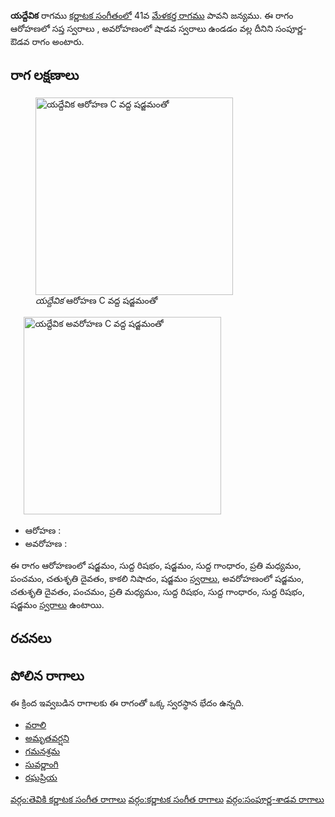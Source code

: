 {{Infobox ragam
	| name          	= యద్దేవిక
	| synonym	    	= 
	| mela          	= 
	| chakra        	= 
	| janaka        	= 
	| type          	= సంపూర్ణ-శాడవ
	| arohanam      	= {{svaraC|S|R1|S|G1|M2|P|D2|N3|S'}} 
	| avarohanam    	= {{svaraC|S'|D2|P|M2|R1|G1|R1|S}}
	| jeeva         	=
	| chhaya        	=
	| nyasa         	=
	| vishesha      	= 
	| equivalent  		= 
}}
{{కర్ణాటక సంగీత రాగాలు}}
'''యద్దేవిక''' రాగము [[కర్ణాటక సంగీతం]]లో 41వ [[మేళకర్త రాగము]] పావని జన్యము.  ఈ రాగం ఆరోహణలో సప్త స్వరాలు , అవరోహణంలో షాడవ స్వరాలు ఉండడం వల్ల దీనిని సంపూర్ణ-ఔడవ రాగం అంటారు.


==రాగ లక్షణాలు==
[[Image:yaddevika_ar_kb2wiki.png|thumb|right|316px|''యద్దేవిక'' ఆరోహణ C వద్ద షడ్జమంతో]]
	[[Image:yaddevika_av_kb2wiki.png|thumb|right|316px|''యద్దేవిక'' అవరోహణ C వద్ద షడ్జమంతో]]

* ఆరోహణ : {{svaraC|S|R1|S|G1|M2|P|D2|N3|S'}} 
* అవరోహణ : {{svaraC|S'|D2|P|M2|R1|G1|R1|S}}

ఈ రాగం ఆరోహణంలో షడ్జమం, సుద్ద  రిషభం, షడ్జమం, సుద్ద  గాంధారం, ప్రతి మధ్యమం, పంచమం, చతుశృతి దైవతం, కాకలి  నిషాదం, షడ్జమం [[స్వరాలు]], అవరోహణంలో షడ్జమం, చతుశృతి దైవతం, పంచమం, ప్రతి మధ్యమం, సుద్ద  రిషభం, సుద్ద  గాంధారం, సుద్ద  రిషభం, షడ్జమం [[స్వరాలు]] ఉంటాయి.

==రచనలు==



==పోలిన రాగాలు==
ఈ క్రింద ఇవ్వబడిన రాగాలకు ఈ రాగంతో ఒక్క స్వరస్థాన భేదం ఉన్నది.
* [[వరాలి]]
* [[అమృతవర్షని]]
* [[గమనశ్రమ]]
* [[సువర్ణాంగి]]
* [[రఘప్రియ]]



[[వర్గం:తెవికి కర్ణాటక సంగీత రాగాలు]]
[[వర్గం:కర్ణాటక సంగీత రాగాలు]]
[[వర్గం:సంపూర్ణ-శాడవ రాగాలు]]